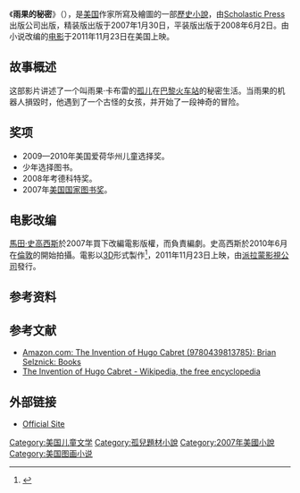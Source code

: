 {{noteTA
|T=zh-hans:造梦的雨果;zh-hant:雨果的秘密;
|G1=Movie
|1=zh-hans:造梦的雨果;zh-hant:雨果的秘密;
|2=zh-hk:馬田·史高西斯; zh-tw:馬丁·史柯西斯; zh-cn:马丁·斯科塞斯;
|3=zh-hk:史高西斯; zh-tw:史柯西斯; zh-cn:斯科塞斯;
}}
{{Infobox book
| name          = 雨果的秘密<br />''The Invention of Hugo Cabret''
| image         = The Invention of Hugo Cabret.jpg
| author        = {{link-en|布莱恩·塞尔兹尼克|Brian Selznick}}
| cover_artist  = 布莱恩·塞尔兹尼克
| country       = [[美國|美國]]
| language      = 
| series        =  
| genre         = [[歷史小說|歷史小說]]
| publisher     = [[Scholastic_Corporation|Scholastic Press]]
| release_date  = 2007年1月30日
| media_type    = [[精裝書|精裝書]]
| pages         = 526頁
| isbn          = 978-0-439-81378-5
| congress      = PZ7.S4654 Inv 2007
| oclc          = 67383288
| preceded_by   =
| followed_by   =
}}
《'''雨果的秘密'''》（{{lang-en|'''''The Invention of Hugo Cabret'''''}}），是[[美国|美国]]作家{{link-en|布莱恩·塞尔兹尼克|Brian Selznick}}所寫及繪圖的一部[[歷史小說|歷史小說]]，由[[Scholastic_Corporation|Scholastic Press]]出版公司出版，精装版出版于2007年1月30日，平装版出版于2008年6月2日。由小说改编的[[雨果_(电影)|电影]]于2011年11月23日在美国上映。

== 故事概述 ==
这部影片讲述了一个叫雨果·卡布雷的[[孤儿|孤儿]]在[[巴黎|巴黎]][[火车站|火车站]]的秘密生活。当雨果的机器人損毀时，他遇到了一个古怪的女孩，并开始了一段神奇的冒险。

== 奖项 ==
*2009—2010年美国爱荷华州儿童选择奖。
*少年选择图书。
*2008年考德科特奖。
*2007年[[美国国家图书奖|美国国家图书奖]]。

== 电影改编 ==
{{main|雨果 (电影)}}
[[馬田·史高西斯|馬田·史高西斯]]於2007年買下改編電影版權，而{{link-en|約翰·洛根|John Logan (writer)}}負責編劇。史高西斯於2010年6月在[[倫敦|倫敦]]的{{link-en|謝珀頓製片廠|Shepperton Studios}}開始拍攝。電影以[[3D電影|3D]]形式製作<ref>{{Cite web |url = http://www.cinemablend.com/new/3D-Or-3D-Buy-Right-Hugo-Ticket-28023.html |title = To 3D Or Not To 3D: Buy The Right Hugo Ticket |author = Katey Rich |publisher = CINEMABLEND |language = en}}</ref>，2011年11月23日上映，由[[派拉蒙影視公司|派拉蒙影視公司]]發行。

== 参考资料 ==
{{Reflist}}

== 参考文献 ==
*[http://www.amazon.com/dp/0439813786 Amazon.com: The Invention of Hugo Cabret (9780439813785): Brian Selznick: Books]
*[http://en.wikipedia.org/wiki/The_Invention_of_Hugo_Cabret The Invention of Hugo Cabret - Wikipedia, the free encyclopedia]

==外部链接==
*[http://www.theinventionofhugocabret.com/index.htm Official Site]

{{DEFAULTSORT:Invention of Hugo Cabret, The}}
[[Category:美国儿童文学|Category:美国儿童文学]]
[[Category:孤兒題材小說|Category:孤兒題材小說]]
[[Category:2007年美國小說|Category:2007年美國小說]]
[[Category:美国图画小说|Category:美国图画小说]]